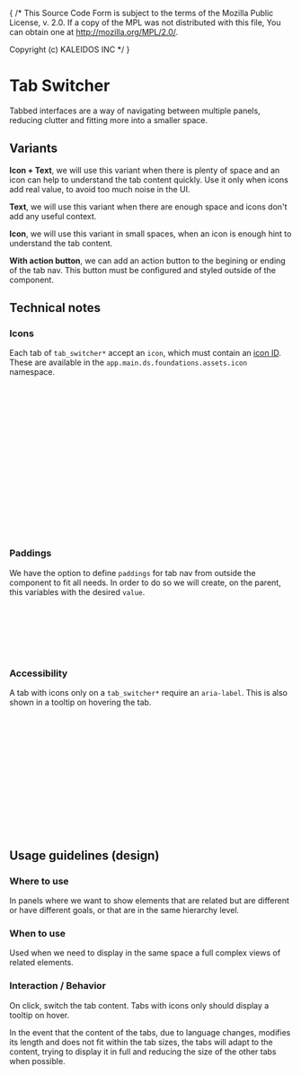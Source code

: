 { /* This Source Code Form is subject to the terms of the Mozilla Public
  License, v. 2.0. If a copy of the MPL was not distributed with this
  file, You can obtain one at http://mozilla.org/MPL/2.0/.

  Copyright (c) KALEIDOS INC */ }
  


<Meta title= "Layout/Tab Switcher" />

# Tab Switcher

Tabbed interfaces are a way of navigating between multiple panels, 
reducing clutter and fitting more into a smaller space.

## Variants

**Icon + Text**, we will use this variant when there is plenty of space 
and an icon can help to understand the tab content quickly. 
Use it only when icons add real value, to avoid too much noise in the UI.
<Canvas of={TabSwitcher.WithIconsAndText} />

**Text**, we will use this variant when there are enough space and icons don't add any useful context.

<Canvas of={TabSwitcher.Default} />

**Icon**, we will use this variant in small spaces, when an icon is enough hint to understand the tab content.
<Canvas of={TabSwitcher.WithIcons} />

**With action button**, we can add an action button to the begining or ending of the tab nav. 
This button must be configured and styled outside of the component. 

<Canvas of={TabSwitcher.WithActionButton} />


## Technical notes

### Icons

Each tab of `tab_switcher*` accept an `icon`, which must contain an [icon ID](../foundations/assets/icon.mdx).
These are available in the `app.main.ds.foundations.assets.icon` namespace.


```clj
(ns app.main.ui.foo
  (:require
   [app.main.ui.ds.foundations.assets.icon :as i]))
```

```clj
[:> tab_switcher*       
    {:tabs [{ :label "Code"
              :id "tab-code"
              :icon i/fill-content
              :content [:p Lorem Ipsum ]}
            { :label "Design"
              :id "tab-design"
              :icon i/pentool
              :content [:p Dolor sit amet ]}
            { :label "Menu"
              :id "tab-menu"
              :icon i/mask
              :content [:p Consectetur adipiscing elit ]} 
            ]}]
```

<Canvas of={TabSwitcher.WithIconsAndText} />

### Paddings

We have the option to define `paddings` for tab nav from outside the component to fit all needs. In order to do so
we will create, on the parent, this variables with the desired `value`. 

```scss
.parent {
    --tabs-nav-padding-inline-start: value;
    --tabs-nav-padding-inline-end: value;
    --tabs-nav-padding-block-start: value;
    --tabs-nav-padding-block-end: value;
}
```

### Accessibility

A tab  with icons only on a `tab_switcher*` require an `aria-label`. This is also shown in a tooltip on hovering the tab.

```clj
[:> tab_switcher*       
    {:tabs [{ :aria-label "Code"
              :id "tab-code"
              :icon i/fill-content
              :content [:p Lorem Ipsum ]}
            { :aria-label "Design"
              :id "tab-design"
              :icon i/pentool
              :content [:p Dolor sit amet ]}
            { :aria-label "Menu"
              :id "tab-menu"
              :icon i/mask
              :content [:p Consectetur adipiscing elit ]} 
            ]}]
```

<Canvas of={TabSwitcher.WithIcons} />

## Usage guidelines (design)

### Where to use

In panels where we want to show elements that are related but are 
different or have different goals, or that are in the same hierarchy level.

### When to use

Used when we need to display in the same space a full complex views of related elements.

### Interaction / Behavior

On click, switch the tab content.
Tabs with icons only should display a tooltip on hover.

In the event that the content of the tabs, due to language changes, 
modifies its length and does not fit within the tab sizes, the tabs 
will adapt to the content, trying to display it in full and reducing 
the size of the other tabs when possible.